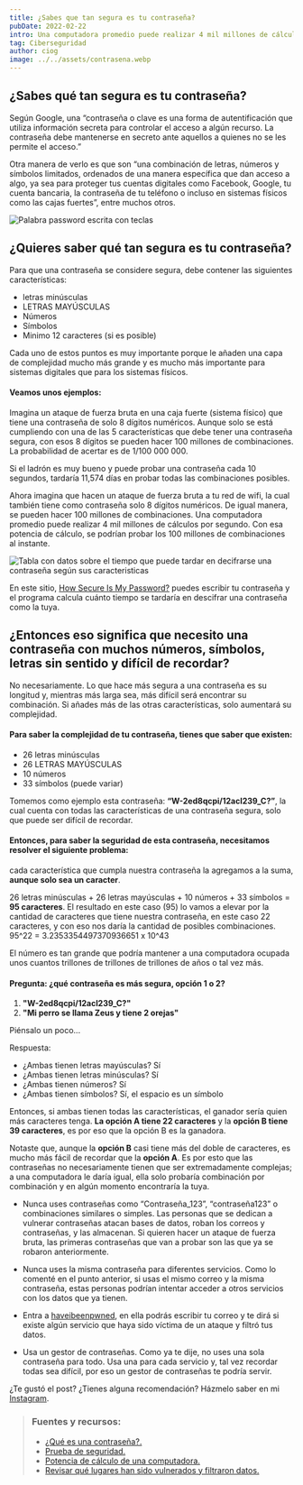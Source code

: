 ```yaml
---
title: ¿Sabes que tan segura es tu contraseña?
pubDate: 2022-02-22
intro: Una computadora promedio puede realizar 4 mil millones de cálculos por segundo, con esa potencia de cálculo se podrían probar los 100 millones de combinaciones al instante.
tag: Ciberseguridad
author: ciog
image: ../../assets/contrasena.webp
---
```



## ¿Sabes qué tan segura es tu contraseña?

Según Google, una “contraseña o clave es una forma de autentificación que utiliza información secreta para controlar 
el acceso a algún recurso. La contraseña debe mantenerse en secreto ante aquellos a quienes no se les permite el acceso.”

Otra manera de verlo es que son “una combinación de letras, números y símbolos limitados, ordenados de una manera 
específica que dan acceso a algo, ya sea para proteger tus cuentas digitales como Facebook, Google, tu cuenta bancaria, 
la contraseña de tu teléfono o incluso en sistemas físicos como las cajas fuertes”, entre muchos otros.

<Image src="https://i.ibb.co/R0Z2SGm/Password.jpg" width={500} height={200} alt="Palabra password escrita con teclas"/>



## ¿Quieres saber qué tan segura es tu contraseña?

Para que una contraseña se considere segura, debe contener las siguientes características:

* letras minúsculas
* LETRAS MAYÚSCULAS
* Números
* Símbolos
* Minimo 12 caracteres (si es posible)

Cada uno de estos puntos es muy importante porque le añaden una capa de complejidad mucho más grande y es mucho 
más importante para sistemas digitales que para los sistemas físicos.

#### Veamos unos ejemplos:
Imagina un ataque de fuerza bruta en una caja fuerte (sistema físico) que tiene una contraseña de solo 8 dígitos numéricos. 
Aunque solo se está cumpliendo con una de las 5 características que debe tener una contraseña segura, con esos 8 dígitos se 
pueden hacer 100 millones de combinaciones. La probabilidad de acertar es de 1/100 000 000.

Si el ladrón es muy bueno y puede probar una contraseña cada 10 segundos, tardaría 11,574 días en probar todas las combinaciones posibles.

Ahora imagina que hacen un ataque de fuerza bruta a tu red de wifi, la cual también tiene como contraseña solo 8 dígitos 
numéricos. De igual manera, se pueden hacer 100 millones de combinaciones. Una computadora promedio puede realizar 4 mil 
millones de cálculos por segundo. Con esa potencia de cálculo, se podrían probar los 100 millones de combinaciones al instante.



<Image src="https://i.ibb.co/BgLCJ01/How-Long-Does-It-Take-For-A-Hacker-To-Crack-Your-Password.jpg" width={800} height={200} alt="Tabla con datos sobre el tiempo que puede tardar en decifrarse una contraseña según sus caracteristicas"/>

En este sitio, [How Secure Is My Password?](https://www.security.org/how-secure-is-my-password/) puedes escribir tu 
contraseña y el programa calcula cuánto tiempo se tardaría en descifrar una contraseña como la tuya.



## ¿Entonces eso significa que necesito una contraseña con muchos números, símbolos, letras sin sentido y difícil de recordar?

No necesariamente. Lo que hace más segura a una contraseña es su longitud y, mientras más larga sea, más difícil será encontrar 
su combinación. Si añades más de las otras características, solo aumentará su complejidad.

#### Para saber la complejidad de tu contraseña, tienes que saber que existen:
* 26 letras minúsculas
* 26 LETRAS MAYÚSCULAS
* 10 números
* 33 símbolos (puede variar)

Tomemos como ejemplo esta contraseña: **“W-2ed8qcpi/12acI239_C?”**, la cual cuenta con todas las características de una contraseña 
segura, solo que puede ser difícil de recordar.

#### Entonces, para saber la seguridad de esta contraseña, necesitamos resolver el siguiente problema:

cada característica que cumpla nuestra contraseña la agregamos a la suma, **aunque solo sea un caracter**.

26 letras minúsculas + 26 letras mayúsculas + 10 números + 33 símbolos = **95 caracteres**.
El resultado en este caso (95) lo vamos a elevar por la cantidad de caracteres que tiene nuestra contraseña, en este caso 22 caracteres, 
y con eso nos daría la cantidad de posibles combinaciones. 95^22 = 3.2353354497370936651 x 10^43

El número es tan grande que podría mantener a una computadora ocupada unos cuantos trillones de trillones de trillones de años o tal vez más.

#### Pregunta: ¿qué contraseña es más segura, opción 1 o 2?
1. **"W-2ed8qcpi/12acI239_C?"**
2. **"Mi perro se llama Zeus y tiene 2 orejas"**

Piénsalo un poco...

Respuesta:

* ¿Ambas tienen letras mayúsculas? Sí
* ¿Ambas tienen letras minúsculas? Sí
* ¿Ambas tienen números? Sí
* ¿Ambas tienen símbolos? Sí, el espacio es un símbolo

Entonces, si ambas tienen todas las características, el ganador sería quien más caracteres tenga. **La opción A tiene 22 caracteres** 
y la **opción B tiene 39 caracteres**, es por eso que la opción B es la ganadora.

Notaste que, aunque la **opción B** casi tiene más del doble de caracteres, es mucho más fácil de recordar que la **opción A**. 
Es por esto que las contraseñas no necesariamente tienen que ser extremadamente complejas; a una computadora le daría igual, ella 
solo probaría combinación por combinación y en algún momento encontraría la tuya.


* Nunca uses contraseñas como “Contraseña_123”, “contraseña123” o combinaciones similares o simples. Las personas que se dedican 
a vulnerar contraseñas atacan bases de datos, roban los correos y contraseñas, y las almacenan. Si quieren hacer un ataque 
de fuerza bruta, las primeras contraseñas que van a probar son las que ya se robaron anteriormente.

* Nunca uses la misma contraseña para diferentes servicios. Como lo comenté en el punto anterior, si usas el mismo correo y 
la misma contraseña, estas personas podrían intentar acceder a otros servicios con los datos que ya tienen.

* Entra a [haveibeenpwned](https://haveibeenpwned.com/), en ella podrás escribir tu correo y te dirá si existe algún 
servicio que haya sido víctima de un ataque y filtró tus datos.

* Usa un gestor de contraseñas. Como ya te dije, no uses una sola contraseña para todo. Usa una para cada servicio y, tal vez 
recordar todas sea difícil, por eso un gestor de contraseñas te podría servir.

¿Te gustó el post? ¿Tienes alguna recomendación? Házmelo saber en mi [Instagram](https://www.instagram.com/ciog_2/).


> ### Fuentes y recursos:
> * [¿Qué es una contraseña?.](https://es.wikipedia.org/wiki/Contrase%C3%B1a)
> * [Prueba de seguridad.](https://www.security.org/how-secure-is-my-password/)
> * [Potencia de cálculo de una computadora.](https://www.welivesecurity.com/la-es/2022/12/23/matematica-claves-numerica-alfanumerica/)
> * [Revisar qué lugares han sido vulnerados y filtraron datos.](https://haveibeenpwned.com/)